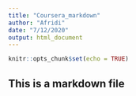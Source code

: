 ```yaml
---
title: "Coursera_markdown"
author: "Afridi"
date: "7/12/2020"
output: html_document
---
```


```r
knitr::opts_chunk$set(echo = TRUE)
```

## This is a markdown file

